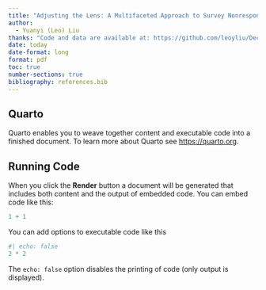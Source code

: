 ```yaml
---
title: "Adjusting the Lens: A Multifaceted Approach to Survey Nonresponse"
author: 
  - Yuanyi (Leo) Liu
thanks: "Code and data are available at: https://github.com/leoyliu/Decoding-Toronto-Crime-Trends-from-2014-to-2023."
date: today
date-format: long
format: pdf
toc: true
number-sections: true
bibliography: references.bib
---
```


## Quarto

Quarto enables you to weave together content and executable code into a finished document. To learn more about Quarto see <https://quarto.org>.

## Running Code

When you click the **Render** button a document will be generated that includes both content and the output of embedded code. You can embed code like this:

```r
1 + 1
```

You can add options to executable code like this

```r
#| echo: false
2 * 2
```

The `echo: false` option disables the printing of code (only output is displayed).
